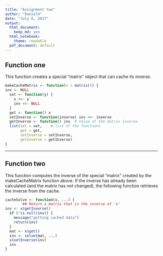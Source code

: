 ```yaml
---
title: "Assignment two"
author: "DanielH"
date: "July 6, 2017"
output:
  html_document:
    keep_md: yes
  html_notebook:
    theme: readable
  pdf_document: default
---
```




## Function one

This function creates a special "matrix" object that can cache its inverse.

```r
makeCacheMatrix <- function(x = matrix()) {
inv <- NULL
  set <- function(y) {
    x <<- y
    inv <<- NULL
  }
  get <- function() x
  setInverse <- function(inverse) inv <<- inverse      
  getInverse <- function() inv  # Value of the matrix inverse
  list(set = set,    # list of the functions
       get = get,
       setInverse = setInverse,
       getInverse = getInverse)
}
```

---

## Function two

This function computes the inverse of the special "matrix" created by the makeCacheMatrix function above. If the inverse has already been calculated (and the matrix has not changed), the following function retrieves the inverse from the cache.

```r
cacheSolve <- function(x, ...) {
        ## Return a matrix that is the inverse of 'x'
inv <- x$getInverse()
  if (!is.null(inv)) {
    message("getting cached data")
    return(inv)
  }
  mat <- x$get()
  inv <- solve(mat, ...)
  x$setInverse(inv)
  inv
}
```

